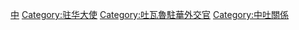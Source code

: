 [[Category:吐瓦魯駐外大使|中]]
[[Category:驻华大使|Category:驻华大使]]
[[Category:吐瓦魯駐華外交官|Category:吐瓦魯駐華外交官]]
[[Category:中吐關係|Category:中吐關係]]